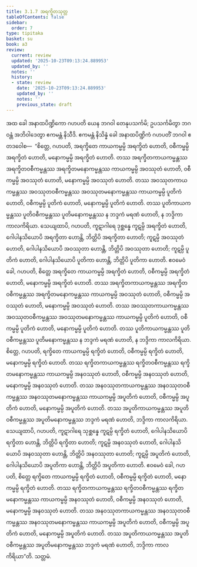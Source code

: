 ```yaml
---
title: 3.1.7 အရက္ခိတသုတ္တ
tableOfContents: false
sidebar:
  order: 7
type: tipitaka
basket: su
book: a3
review:
  current: review
  updated: '2025-10-23T09:13:24.889953'
  updated_by: ''
  notes: ''
  history:
  - state: review
    date: '2025-10-23T09:13:24.889953'
    updated_by: ''
    notes: ''
    previous_state: draft
---
```



<ReviewStatus review={frontmatter.review} showDetails={true} />

<HypothesisAnnotation frontmatter={frontmatter} />

<DynamicBreadcrumb />

<Division number="110" book="a3" e="ch" v="15" p="264">

<Paragraph number="884" book="a3">
အထ ခေါ အနာထပိဏ္ဍိကော ဂဟပတိ ယေန ဘဂဝါ တေနုပသင်္ကမိ; ဥပသင်္ကမိတွာ ဘဂဝန္တံ အဘိဝါဒေတွာ ဧကမန္တံ နိသီဒိ. ဧကမန္တံ နိသိန္နံ ခေါ အနာထပိဏ္ဍိကံ ဂဟပတိံ ဘဂဝါ ဧတဒဝေါစ—  “စိတ္တေ, ဂဟပတိ, အရက္ခိတေ ကာယကမ္မမ္ပိ အရက္ခိတံ ဟောတိ, ဝစီကမ္မမ္ပိ အရက္ခိတံ ဟောတိ, မနောကမ္မမ္ပိ အရက္ခိတံ ဟောတိ. တဿ အရက္ခိတကာယကမ္မန္တဿ အရက္ခိတဝစီကမ္မန္တဿ အရက္ခိတမနောကမ္မန္တဿ ကာယကမ္မမ္ပိ အဝဿုတံ ဟောတိ, ဝစီကမ္မမ္ပိ အဝဿုတံ ဟောတိ, မနောကမ္မမ္ပိ အဝဿုတံ ဟောတိ. တဿ အဝဿုတကာယကမ္မန္တဿ အဝဿုတဝစီကမ္မန္တဿ အဝဿုတမနောကမ္မန္တဿ ကာယကမ္မမ္ပိ ပူတိကံ ဟောတိ, ဝစီကမ္မမ္ပိ ပူတိကံ ဟောတိ, မနောကမ္မမ္ပိ ပူတိကံ ဟောတိ. တဿ ပူတိကာယကမ္မန္တဿ ပူတိဝစီကမ္မန္တဿ ပူတိမနောကမ္မန္တဿ န ဘဒ္ဒကံ မရဏံ ဟောတိ, န ဘဒ္ဒိကာ ကာလကိရိယာ.
</Paragraph>

<Paragraph number="885" book="a3">
သေယျထာပိ, ဂဟပတိ, ကူဋာဂါရေ ဒုစ္ဆန္နေ ကူဋမ္ပိ အရက္ခိတံ ဟောတိ, ဂေါပါနသိယောပိ အရက္ခိတာ ဟောန္တိ, ဘိတ္တိပိ အရက္ခိတာ ဟောတိ; ကူဋမ္ပိ အဝဿုတံ ဟောတိ, ဂေါပါနသိယောပိ အဝဿုတာ ဟောန္တိ, ဘိတ္တိပိ အဝဿုတာ ဟောတိ; ကူဋမ္ပိ ပူတိကံ ဟောတိ, ဂေါပါနသိယောပိ ပူတိကာ ဟောန္တိ, ဘိတ္တိပိ ပူတိကာ ဟောတိ.
</Paragraph>

<Paragraph number="886" book="a3">
ဧဝမေဝံ ခေါ, ဂဟပတိ, စိတ္တေ အရက္ခိတေ ကာယကမ္မမ္ပိ အရက္ခိတံ ဟောတိ, ဝစီကမ္မမ္ပိ အရက္ခိတံ ဟောတိ, မနောကမ္မမ္ပိ အရက္ခိတံ ဟောတိ. တဿ အရက္ခိတကာယကမ္မန္တဿ အရက္ခိတဝစီကမ္မန္တဿ အရက္ခိတမနောကမ္မန္တဿ ကာယကမ္မမ္ပိ အဝဿုတံ ဟောတိ, ဝစီကမ္မမ္ပိ အဝဿုတံ ဟောတိ, မနောကမ္မမ္ပိ အဝဿုတံ ဟောတိ. တဿ အဝဿုတကာယကမ္မန္တဿ အဝဿုတဝစီကမ္မန္တဿ အဝဿုတမနောကမ္မန္တဿ ကာယကမ္မမ္ပိ ပူတိကံ ဟောတိ, ဝစီကမ္မမ္ပိ ပူတိကံ ဟောတိ, မနောကမ္မမ္ပိ ပူတိကံ ဟောတိ. တဿ ပူတိကာယကမ္မန္တဿ ပူတိဝစီကမ္မန္တဿ ပူတိမနောကမ္မန္တဿ န ဘဒ္ဒကံ မရဏံ ဟောတိ, န ဘဒ္ဒိကာ ကာလကိရိယာ.
</Paragraph>

<Paragraph number="887" book="a3">
စိတ္တေ, ဂဟပတိ, ရက္ခိတေ ကာယကမ္မမ္ပိ ရက္ခိတံ ဟောတိ, ဝစီကမ္မမ္ပိ ရက္ခိတံ ဟောတိ, မနောကမ္မမ္ပိ ရက္ခိတံ ဟောတိ. တဿ ရက္ခိတကာယကမ္မန္တဿ ရက္ခိတဝစီကမ္မန္တဿ ရက္ခိတမနောကမ္မန္တဿ ကာယကမ္မမ္ပိ အနဝဿုတံ ဟောတိ, ဝစီကမ္မမ္ပိ အနဝဿုတံ ဟောတိ, မနောကမ္မမ္ပိ အနဝဿုတံ ဟောတိ. တဿ အနဝဿုတကာယကမ္မန္တဿ အနဝဿုတဝစီကမ္မန္တဿ အနဝဿုတမနောကမ္မန္တဿ ကာယကမ္မမ္ပိ အပူတိကံ ဟောတိ, ဝစီကမ္မမ္ပိ အပူတိကံ ဟောတိ, မနောကမ္မမ္ပိ အပူတိကံ ဟောတိ. တဿ အပူတိကာယကမ္မန္တဿ အပူတိဝစီကမ္မန္တဿ အပူတိမနောကမ္မန္တဿ ဘဒ္ဒကံ မရဏံ ဟောတိ, ဘဒ္ဒိကာ ကာလကိရိယာ.
</Paragraph>

<Paragraph number="888" book="a3">
သေယျထာပိ, ဂဟပတိ, ကူဋာဂါရေ သုစ္ဆန္နေ ကူဋမ္ပိ ရက္ခိတံ ဟောတိ, ဂေါပါနသိယောပိ ရက္ခိတာ ဟောန္တိ, ဘိတ္တိပိ ရက္ခိတာ ဟောတိ; ကူဋမ္ပိ အနဝဿုတံ ဟောတိ, ဂေါပါနသိယောပိ အနဝဿုတာ ဟောန္တိ, ဘိတ္တိပိ အနဝဿုတာ ဟောတိ; ကူဋမ္ပိ အပူတိကံ ဟောတိ, ဂေါပါနသိယောပိ အပူတိကာ ဟောန္တိ, ဘိတ္တိပိ အပူတိကာ ဟောတိ.
</Paragraph>

<Paragraph number="889" book="a3">
ဧဝမေဝံ ခေါ, ဂဟပတိ, စိတ္တေ ရက္ခိတေ ကာယကမ္မမ္ပိ ရက္ခိတံ ဟောတိ, ဝစီကမ္မမ္ပိ ရက္ခိတံ ဟောတိ, မနောကမ္မမ္ပိ ရက္ခိတံ ဟောတိ. တဿ ရက္ခိတကာယကမ္မန္တဿ ရက္ခိတဝစီကမ္မန္တဿ ရက္ခိတမနောကမ္မန္တဿ ကာယကမ္မမ္ပိ အနဝဿုတံ ဟောတိ, ဝစီကမ္မမ္ပိ အနဝဿုတံ ဟောတိ, မနောကမ္မမ္ပိ အနဝဿုတံ ဟောတိ. တဿ အနဝဿုတကာယကမ္မန္တဿ အနဝဿုတဝစီကမ္မန္တဿ အနဝဿုတမနောကမ္မန္တဿ ကာယကမ္မမ္ပိ အပူတိကံ ဟောတိ, ဝစီကမ္မမ္ပိ အပူတိကံ ဟောတိ, မနောကမ္မမ္ပိ အပူတိကံ ဟောတိ. တဿ အပူတိကာယကမ္မန္တဿ အပူတိဝစီကမ္မန္တဿ အပူတိမနောကမ္မန္တဿ ဘဒ္ဒကံ မရဏံ ဟောတိ, ဘဒ္ဒိကာ ကာလကိရိယာ”တိ.

</Paragraph>
</Division>

<Paragraph number="890" type="center" book="a3">
သတ္တမံ.
</Paragraph>